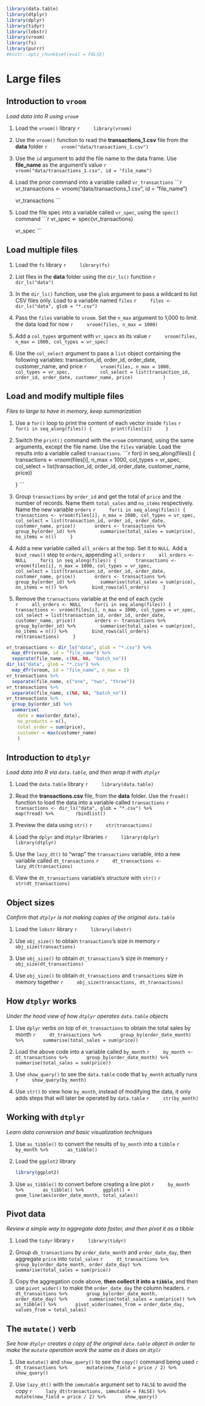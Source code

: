 ```r
library(data.table)
library(dtplyr)
library(dplyr)
library(tidyr)
library(lobstr)
library(vroom)
library(fs)
library(purrr)
#knitr::opts_chunk$set(eval = FALSE)
```

# Large files

## Introduction to `vroom`
*Load data into R using `vroom`*

1. Load the `vroom()` library
    ```r
    library(vroom)
    ```

1. Use the `vroom()` function to read the **transactions_1.csv** file from the **data** folder
    ```r
    vroom("data/transactions_1.csv")
    ```

1. Use the `id` argument to add the file name to the data frame.  Use **file_name** as the argument's value
    ```r
    vroom("data/transactions_1.csv", id = "file_name")
    ```

1. Load the prior command into a variable called `vr_transactions`
    ```r
    vr_transactions <- vroom("data/transactions_1.csv", id = "file_name")
    
    vr_transactions
    ```

1. Load the file spec into a variable called `vr_spec`, using the `spec()` command
    ```r
    vr_spec <- spec(vr_transactions)
    
    vr_spec
    ```

## Load multiple files

1. Load the `fs` library
    ```r
    library(fs)
    ```

1. List files in the **data** folder using the `dir_ls()` function
    ```r
    dir_ls("data")
    ```

1. In the `dir_ls()` function, use the `glob` argument to pass a wildcard to list CSV files only. Load to a variable named `files`
    ```r
    files <- dir_ls("data", glob = "*.csv")
    ```

1. Pass the `files` variable to `vroom`. Set the `n_max` argument to 1,000 to limit the data load for now
    ```r
    vroom(files, n_max = 1000)
    ```

1. Add a `col_types` argument with `vr_specs` as its value
    ```r
    vroom(files, n_max = 1000, col_types = vr_spec)
    ```

1. Use the `col_select` argument to pass a `list` object containing the following variables: transaction_id, order_id, order_date, customer_name, and price
    ```r
    vroom(files, n_max = 1000, col_types = vr_spec,
          col_select = list(transaction_id, order_id, order_date, customer_name, price)
          )
    ```

## Load and modify multiple files
*Files to large to have in memory, keep summarization*

1. Use a `for()` loop to print the content of each vector inside `files`
    ```r
    for(i in seq_along(files)) {
      print(files[i])
    }
    ```

1. Switch the `print()` command with the `vroom` command, using the same arguments, except the file name.  Use the `files` variable.  Load the results into a variable called `transactions`. 
    ```r
    for(i in seq_along(files)) {
      transactions <- vroom(files[i], n_max = 1000, col_types = vr_spec, 
                           col_select = list(transaction_id, order_id, 
                                             order_date, customer_name, price))

    }
    ```

1. Group `transactions` by `order_id` and get the total of `price` and the number of records. Name them `total_sales` and `no_items` respectively. Name the new variable `orders`
    ```r
    for(i in seq_along(files)) {
      transactions <- vroom(files[i], n_max = 1000, col_types = vr_spec, 
                           col_select = list(transaction_id, order_id, order_date, customer_name, price))
      orders <- transactions %>%
        group_by(order_id) %>%
        summarise(total_sales = sum(price), no_items = n())
    }
    ```

1. Add a new variable called `all_orders` at the top. Set it to `NULL`. Add a `bind_rows()` step to `orders`, appending `all_orders`
    ```r
    all_orders <- NULL
    for(i in seq_along(files)) {
      transactions <- vroom(files[i], n_max = 1000, col_types = vr_spec, 
                           col_select = list(transaction_id, order_id, order_date, customer_name, price))
      orders <- transactions %>%
        group_by(order_id) %>%
        summarise(total_sales = sum(price), no_items = n()) %>%
        bind_rows(all_orders)
    }
    ```
    
1. Remove the `transactions` variable at the end of each cycle    
    ```r
    all_orders <- NULL
    for(i in seq_along(files)) {
      transactions <- vroom(files[i], n_max = 1000, col_types = vr_spec, 
                           col_select = list(transaction_id, order_id, order_date, customer_name, price))
      orders <- transactions %>%
        group_by(order_id) %>%
        summarise(total_sales = sum(price), no_items = n()) %>%
        bind_rows(all_orders)
      rm(transactions)
    }
    ```

```r
vr_transactions <- dir_ls("data", glob = "*.csv") %>%
  map_dfr(vroom, id = "file_name") %>%
  separate(file_name, c(NA, NA, "batch_no"))
dir_ls("data", glob = "*.csv") %>%
  map_dfr(vroom, id = "file_name", n_max = 5)
vr_transactions %>%
  separate(file_name, c("one", "two", "three"))
vr_transactions %>%
  separate(file_name, c(NA, NA, "batch_no"))
vr_transactions %>%
  group_by(order_id) %>%
  summarise(
    date = max(order_date),
    no_products = n(),
    total_order = sum(price), 
    customer = max(customer_name)
    )
```

## Introduction to `dtplyr`
*Load data into R via `data.table`, and then wrap it with `dtplyr`*

1. Load the `data.table` library
    ```r
    library(data.table)
    ```

1. Read the **transactions.csv** file, from the **data** folder. Use the `fread()` function to load the data into a variable called `transactions`
    ```r
    transactions <- dir_ls("data", glob = "*.csv") %>%
       map(fread) %>%
       rbindlist()
    ```

1. Preview the data using `str()`
    ```r
    str(transactions)
    ```

1. Load the `dplyr` and `dtplyr` libraries
    ```r
    library(dplyr)
    library(dtplyr)
    ```

1. Use the `lazy_dt()` to "wrap" the `transactions` variable, into a new variable called `dt_transactions`
    ```r
    dt_transactions <- lazy_dt(transactions)
    ```


1. View the `dt_transactions` variable's structure with `str()`
    ```r
    str(dt_transactions)
    ```

## Object sizes
*Confirm that `dtplyr` is not making copies of the original `data.table`*

1. Load the `lobstr` library
    ```r
    library(lobstr)
    ```

1. Use `obj_size()` to obtain `transactions`'s size in memory
    ```r
    obj_size(transactions)
    ```

1. Use `obj_size()` to obtain `dt_transactions`'s size in memory
    ```r
    obj_size(dt_transactions)
    ```

1. Use `obj_size()` to obtain `dt_transactions` and `transactions` size in memory together
    ```r
    obj_size(transactions, dt_transactions)
    ```

## How `dtplyr` works
*Under the hood view of how `dtplyr` operates `data.table` objects*

1. Use `dplyr` verbs on top of `dt_transactions` to obtain the total sales by month
    ```r
    dt_transactions %>%
      group_by(order_date_month) %>%
      summarise(total_sales = sum(price))
    ```

1. Load the above code into a variable called `by_month`
    ```r
    by_month <- dt_transactions %>%
      group_by(order_date_month) %>%
      summarise(total_sales = sum(price))
    ```

1. Use `show_query()` to see the `data.table` code that `by_month` actually runs
    ```r
    show_query(by_month)
    ```

1. Use `str()` to view how `by_month`, instead of modifying the data, it only adds steps that will later be operated by `data.table`
    ```r
    str(by_month)
    ```

## Working with `dtplyr`
*Learn data conversion and basic visualization techniques*

1. Use `as_tibble()` to convert the results of `by_month` into a `tibble`
    ```r
    by_month %>%
      as_tibble()
    ```

1. Load the `ggplot2` library

    ```r
    library(ggplot2)
    ```

1. Use `as_tibble()` to convert before creating a line plot 
    ```r
    by_month %>%
      as_tibble() %>%
      ggplot() +
      geom_line(aes(order_date_month, total_sales))
    ```

## Pivot data
*Review a simple way to aggregate data faster, and then pivot it as a tibble*

1. Load the `tidyr` library
    ```r
    library(tidyr)
    ```

1. Group `db_transactions` by `order_date_month` and `order_date_day`, then aggregate `price` into `total_sales`
    ```r
    dt_transactions %>%
      group_by(order_date_month, order_date_day) %>% 
      summarise(total_sales = sum(price))
    ```

1. Copy the aggregation code above, **then collect it into a `tibble`**, and then use `pivot_wider()` to make the `order_date_day` the column headers.
    ```r
    dt_transactions %>%
      group_by(order_date_month, order_date_day) %>% 
      summarise(total_sales = sum(price)) %>%
      as_tibble() %>%
      pivot_wider(names_from = order_date_day, values_from = total_sales)
    ```


## The `mutate()` verb
*See how `dtplyr` creates a copy of the original `data.table` object in order to make the `mutate` operation work the same as it does on `dtplr`*

1. Use `mutate()` and `show_query()` to see the `copy()` command being used
    ```r
    dt_transactions %>%
      mutate(new_field = price / 2) %>%
      show_query()
    ```

1. Use `lazy_dt()` with the `immutable` argument set to `FALSE` to avoid the copy
    ```r
    lazy_dt(transactions, immutable = FALSE) %>%
      mutate(new_field = price / 2) %>%
      show_query()
    ```


